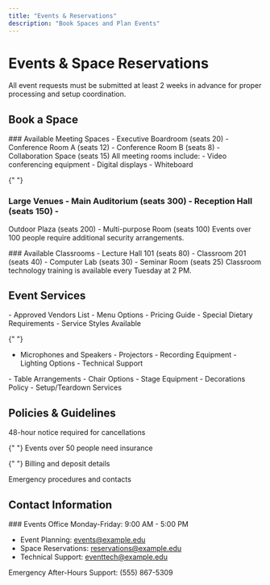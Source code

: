 ```yaml
---
title: "Events & Reservations"
description: "Book Spaces and Plan Events"
---
```


# Events & Space Reservations

<Info>
  All event requests must be submitted at least 2 weeks in advance for proper
  processing and setup coordination.
</Info>

## Book a Space

<Tabs>
  <Tab title="Meeting Rooms">
    ### Available Meeting Spaces - Executive Boardroom (seats 20) - Conference
    Room A (seats 12) - Conference Room B (seats 8) - Collaboration Space (seats
    15)
    <Note>
      All meeting rooms include: - Video conferencing equipment - Digital
      displays - Whiteboard
    </Note>
  </Tab>

{" "}
<Tab title="Event Spaces">
  ### Large Venues - Main Auditorium (seats 300) - Reception Hall (seats 150) -
  Outdoor Plaza (seats 200) - Multi-purpose Room (seats 100)
  <Warning>
    Events over 100 people require additional security arrangements.
  </Warning>
</Tab>

  <Tab title="Classrooms">
    ### Available Classrooms - Lecture Hall 101 (seats 80) - Classroom 201
    (seats 40) - Computer Lab (seats 30) - Seminar Room (seats 25)
    <Tip>Classroom technology training is available every Tuesday at 2 PM.</Tip>
  </Tab>
</Tabs>

## Event Services

<AccordionGroup>
  <Accordion icon="utensils" title="Catering">
    - Approved Vendors List - Menu Options - Pricing Guide - Special Dietary
    Requirements - Service Styles Available
  </Accordion>

{" "}
<Accordion icon="video" title="AV Equipment">
  - Microphones and Speakers - Projectors - Recording Equipment - Lighting
  Options - Technical Support
</Accordion>

  <Accordion icon="chair" title="Furniture & Setup">
    - Table Arrangements - Chair Options - Stage Equipment - Decorations Policy
    - Setup/Teardown Services
  </Accordion>
</AccordionGroup>

## Policies & Guidelines

<CardGroup>
  <Card title="Cancellation Policy" icon="calendar-xmark">
    48-hour notice required for cancellations
  </Card>

{" "}
<Card title="Insurance Requirements" icon="shield">
  Events over 50 people need insurance
</Card>

{" "}
<Card title="Payment Information" icon="credit-card">
  Billing and deposit details
</Card>

  <Card title="Safety Guidelines" icon="triangle-exclamation">
    Emergency procedures and contacts
  </Card>
</CardGroup>

## Contact Information

<Note>
### Events Office
Monday-Friday: 9:00 AM - 5:00 PM

- Event Planning: events@example.edu
- Space Reservations: reservations@example.edu
- Technical Support: eventtech@example.edu

Emergency After-Hours Support: (555) 867-5309

</Note>
